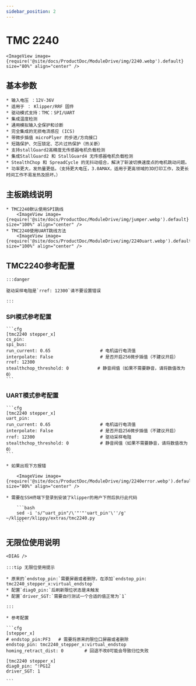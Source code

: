 ```yaml
---
sidebar_position: 2
---
```





# TMC 2240

    <ImageView image={require('@site/docs/ProductDoc/ModuleDrive/img/2240.webp').default} size="80%" align="center" />

## 基本参数

    * 输入电压 ：12V-36V
    * 适用于 ： Klipper/RRF 固件
    * 驱动模式支持：TMC：SPI/UART
    * 集成温度检测
    * 通用模拟输入全保护和诊断
    * 完全集成的无损电流感应 (ICS)
    * 带微步插值 microPlyer 的步进/方向接口
    * 短路保护、欠压锁定、芯片过热保护（热关断）
    * 支持stallGuard2高精度无传感器电机负载检测
    * 集成StallGuard2 和 StallGuard4 无传感器电机负载检测
    * StealthChop 和 SpreadCycle 的无抖动组合，解决了斩波切换速度点的电机跳动问题。
    * 功率更大，发热量更低。（支持更大电压，3.0AMAX，适用于更高领域的3D打印工作，及更长时间工作不易发热及损坏。）

## 主板跳线说明

    * TMC2240默认使用SPI跳线
        <ImageView image={require('@site/docs/ProductDoc/ModuleDrive/img/jumper.webp').default} size="100%" align="center" />
    * TMC2240使用UART跳线方法
        <ImageView image={require('@site/docs/ProductDoc/ModuleDrive/img/2240uart.webp').default} size="100%" align="center" />


## TMC2240参考配置

    :::danger

    驱动采样电阻是`rref: 12300`请不要设置错误

    :::

### SPI模式参考配置

    ```cfg
    [tmc2240 stepper_x]
    cs_pin: 
    spi_bus: 
    run_current: 0.65                   # 电机运行电流值
    interpolate: False                  # 是否开启256微步插值（不建议开启）
    rref: 12300
    stealthchop_threshold: 0           # 静音阀值（如果不需要静音，请将数值改为0）
    ```

### UART模式参考配置

    ```cfg
    [tmc2240 stepper_x]
    uart_pin:
    run_current: 0.65                   # 电机运行电流值
    interpolate: False                  # 是否开启256微步插值（不建议开启）
    rref: 12300                         # 驱动采样电阻
    stealthchop_threshold: 0            # 静音阀值（如果不需要静音，请将数值改为0）
    ```

    * 如果出现下方报错
        
        <ImageView image={require('@site/docs/ProductDoc/ModuleDrive/img/2240error.webp').default} size="80%" align="center" />

    * 需要在SSH终端下登录到安装了klipper的用户下然后执行此代码

        ```bash
        sed -i 's/"uart_pin"/\'"'"'uart_pin'\''/g' ~/klipper/klippy/extras/tmc2240.py
        ```

## 无限位使用说明

    <DIAG />

    :::tip 无限位使用提示

    * 原来的`endstop_pin:`需要屏蔽或者删除，在添加`endstop_pin: tmc2240_stepper_x:virtual_endstop`
    * 配置`diag0_pin:`后刷新限位状态是未触发
    * 配置`driver_SGT:`需要自行测试一个合适的值正常为`1`

    :::

    * 参考配置

    ```cfg
    [stepper_x]
    # endstop_pin:PF3   # 需要将原来的限位口屏蔽或者删除
    endstop_pin: tmc2240_stepper_x:virtual_endstop
    homing_retract_dist: 0        # 回退不改0可能会导致归位失败

    [tmc2240 stepper_x]
    diag0_pin: ^!PG12
    driver_SGT: 1

    ```
